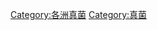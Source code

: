 {{commonscat|Fungi of Asia}}
{{portal|真菌}}

[[Category:各洲真菌|Category:各洲真菌]]
[[Category:真菌|Category:真菌]]